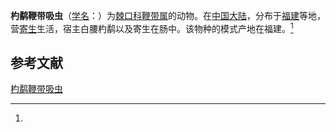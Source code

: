 {{Speciesbox
| name = 杓鹬鞭带吸虫
| status = 
| status_system = 
| image = 
| genus = Himasthla
| species = numenii
| authority = (Wang, 1977)<ref name='id10131'>{{cite web| url =http://www.bioinfo.cn/db05/BjdwSpecies.php?action=view&id=10131| title =杓鹬鞭带吸虫| work =《中国动物物种编目数据库》| publisher =中国科学院微生物研究所| author =中国科学院动物研究所| accessdate =2009-04-16| deadurl =yes| archiveurl =https://web.archive.org/web/20160305094509/http://www.bioinfo.cn/db05/BjdwSpecies.php?action=view&id=10131| archivedate =2016-03-05}}</ref>
}}

'''杓鹬鞭带吸虫'''（[[学名|学名]]：{{lang|la|''Himasthla numenii''}}）为[[棘口科|棘口科]][[鞭带属|鞭带属]]的动物。在[[中国大陆|中国大陆]]，分布于[[福建|福建]]等地，营[[寄生|寄生]]生活，宿主白腰杓鹬以及寄生在肠中。该物种的模式产地在福建。<ref name='id10131'/>

== 参考文献 ==
{{reflist}}

{{Wikispecies|Himasthla numenii}}

[[Category:鞭带属|杓鹬鞭带吸虫]]


{{吸虫小作品}}